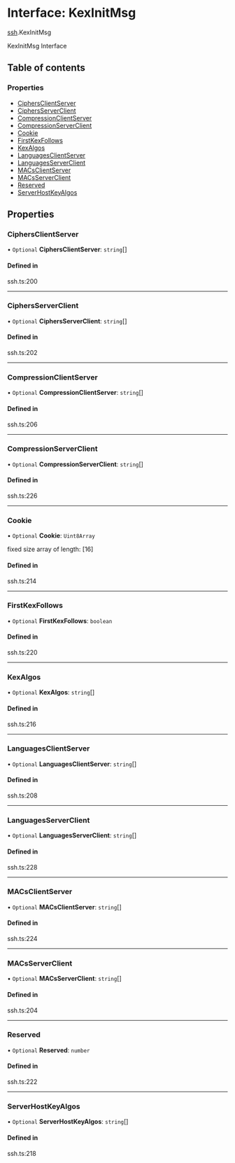 # Interface: KexInitMsg

[ssh](/templates/protocols/javascript/modules/ssh).KexInitMsg

KexInitMsg Interface

## Table of contents

### Properties

- [CiphersClientServer](/templates/protocols/javascript/modules/ssh.KexInitMsg#ciphersclientserver)
- [CiphersServerClient](/templates/protocols/javascript/modules/ssh.KexInitMsg#ciphersserverclient)
- [CompressionClientServer](/templates/protocols/javascript/modules/ssh.KexInitMsg#compressionclientserver)
- [CompressionServerClient](/templates/protocols/javascript/modules/ssh.KexInitMsg#compressionserverclient)
- [Cookie](/templates/protocols/javascript/modules/ssh.KexInitMsg#cookie)
- [FirstKexFollows](/templates/protocols/javascript/modules/ssh.KexInitMsg#firstkexfollows)
- [KexAlgos](/templates/protocols/javascript/modules/ssh.KexInitMsg#kexalgos)
- [LanguagesClientServer](/templates/protocols/javascript/modules/ssh.KexInitMsg#languagesclientserver)
- [LanguagesServerClient](/templates/protocols/javascript/modules/ssh.KexInitMsg#languagesserverclient)
- [MACsClientServer](/templates/protocols/javascript/modules/ssh.KexInitMsg#macsclientserver)
- [MACsServerClient](/templates/protocols/javascript/modules/ssh.KexInitMsg#macsserverclient)
- [Reserved](/templates/protocols/javascript/modules/ssh.KexInitMsg#reserved)
- [ServerHostKeyAlgos](/templates/protocols/javascript/modules/ssh.KexInitMsg#serverhostkeyalgos)

## Properties

### CiphersClientServer

• `Optional` **CiphersClientServer**: `string`[]

#### Defined in

ssh.ts:200

___

### CiphersServerClient

• `Optional` **CiphersServerClient**: `string`[]

#### Defined in

ssh.ts:202

___

### CompressionClientServer

• `Optional` **CompressionClientServer**: `string`[]

#### Defined in

ssh.ts:206

___

### CompressionServerClient

• `Optional` **CompressionServerClient**: `string`[]

#### Defined in

ssh.ts:226

___

### Cookie

• `Optional` **Cookie**: `Uint8Array`

fixed size array of length: [16]

#### Defined in

ssh.ts:214

___

### FirstKexFollows

• `Optional` **FirstKexFollows**: `boolean`

#### Defined in

ssh.ts:220

___

### KexAlgos

• `Optional` **KexAlgos**: `string`[]

#### Defined in

ssh.ts:216

___

### LanguagesClientServer

• `Optional` **LanguagesClientServer**: `string`[]

#### Defined in

ssh.ts:208

___

### LanguagesServerClient

• `Optional` **LanguagesServerClient**: `string`[]

#### Defined in

ssh.ts:228

___

### MACsClientServer

• `Optional` **MACsClientServer**: `string`[]

#### Defined in

ssh.ts:224

___

### MACsServerClient

• `Optional` **MACsServerClient**: `string`[]

#### Defined in

ssh.ts:204

___

### Reserved

• `Optional` **Reserved**: `number`

#### Defined in

ssh.ts:222

___

### ServerHostKeyAlgos

• `Optional` **ServerHostKeyAlgos**: `string`[]

#### Defined in

ssh.ts:218
